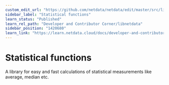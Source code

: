 ```yaml
---
custom_edit_url: "https://github.com/netdata/netdata/edit/master/src/libnetdata/statistical/README.md"
sidebar_label: "Statistical functions"
learn_status: "Published"
learn_rel_path: "Developer and Contributor Corner/libnetdata"
sidebar_position: "1420680"
learn_link: "https://learn.netdata.cloud/docs/developer-and-contributor-corner/libnetdata/statistical-functions"
---
```



# Statistical functions

A library for easy and fast calculations of statistical measurements like average, median etc.
